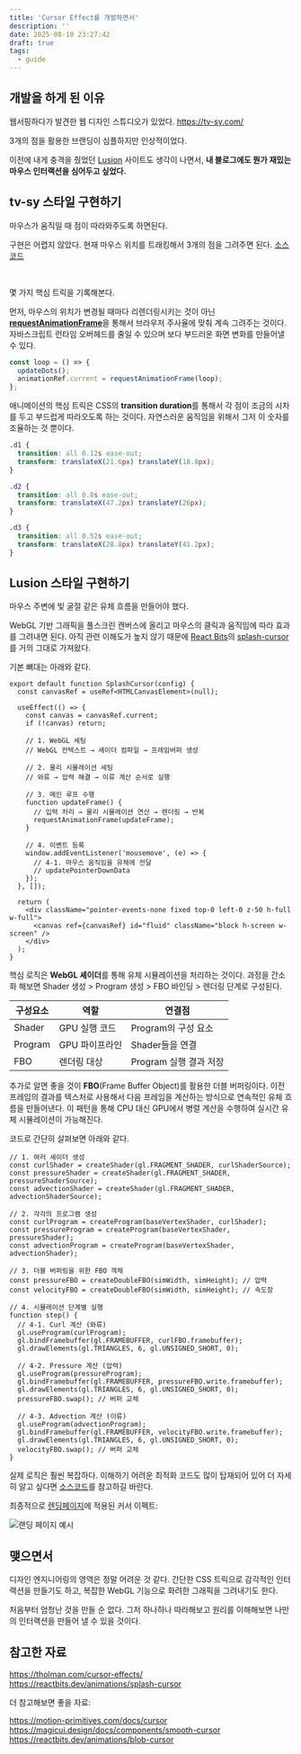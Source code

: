 ```yaml
---
title: 'Cursor Effect를 개발하면서'
description: ''
date: 2025-08-10 23:27:42
draft: true
tags:
  - guide
---
```


## 개발을 하게 된 이유

웹서핑하다가 발견한 웹 디자인 스튜디오가 있었다.
https://tv-sy.com/

3개의 점을 활용한 브랜딩이 심플하지만 인상적이었다.

이전에 내게 충격을 줬었던 [Lusion](https://lusion.co/) 사이트도 생각이 나면서, **내 블로그에도 뭔가 재밌는 마우스 인터랙션을 심어두고 싶었다.**

## tv-sy 스타일 구현하기

마우스가 움직일 때 점이 따라와주도록 하면된다.

구현은 어렵지 않았다. 현재 마우스 위치를 트래킹해서 3개의 점을 그려주면 된다.
[소스코드](https://github.com/bepyan/bepyan.me.v2/tree/main/src/components/examples/cursor-effect-3dot)


<CursorEffect3Dot client:load />

<br />

몇 가지 핵심 트릭을 기록해본다.

먼저, 마우스의 위치가 변경될 때마다 리렌더링시키는 것이 아닌 [**requestAnimationFrame**](https://developer.mozilla.org/ko/docs/Web/API/Window/requestAnimationFrame)을 통해서 브라우저 주사율에 맞춰 계속 그려주는 것이다. 자바스크립트 런타임 오버헤드를 줄일 수 있으며 보다 부드러운 화면 변화를 만들어낼 수 있다.

```ts
const loop = () => {
  updateDots();
  animationRef.current = requestAnimationFrame(loop);
};
```

애니메이션의 핵심 트릭은 CSS의 **transition duration**를 통해서 각 점이 조금의 시차를 두고 부드럽게 따라오도록 하는 것이다. 자연스러운 움직임을 위해서 그저 이 숫자를 조율하는 것 뿐이다.

```css
.d1 {
  transition: all 0.12s ease-out;
  transform: translateX(21.6px) translateY(18.8px);
}

.d2 {
  transition: all 0.8s ease-out;
  transform: translateX(47.2px) translateY(26px);
}

.d3 {
  transition: all 0.52s ease-out;
  transform: translateX(28.8px) translateY(41.2px);
}
```

## Lusion 스타일 구현하기

마우스 주변에 빛 굴절 같은 유체 흐름을 만들어야 했다.

WebGL 기반 그래픽을 풀스크린 캔버스에 올리고 마우스의 클릭과 움직임에 따라 효과를 그려내면 된다. 아직 관련 이해도가 높지 않기 때문에 [React Bits](https://reactbits.dev/)의 [splash-cursor](https://reactbits.dev/animations/splash-cursor)를 거의 그대로 가져왔다.

기본 뼈대는 아래와 같다.

```tsx
export default function SplashCursor(config) {
  const canvasRef = useRef<HTMLCanvasElement>(null);

  useEffect(() => {
    const canvas = canvasRef.current;
    if (!canvas) return;

    // 1. WebGL 세팅
    // WebGL 컨텍스트 → 셰이더 컴파일 → 프레임버퍼 생성

    // 2. 물리 시뮬레이션 세팅
    // 와류 → 압력 해결 → 이류 계산 순서로 실행

    // 3. 메인 루프 수행
    function updateFrame() {
      // 입력 처리 → 물리 시뮬레이션 연산 → 렌더링 → 반복
      requestAnimationFrame(updateFrame);
    }

    // 4. 이벤트 등록
    window.addEventListener('mousemove', (e) => {
      // 4-1. 마우스 움직임을 유체에 전달
      // updatePointerDownData
    });
  }, []);

  return (
    <div className="pointer-events-none fixed top-0 left-0 z-50 h-full w-full">
      <canvas ref={canvasRef} id="fluid" className="block h-screen w-screen" />
    </div>
  );
}
```

핵심 로직은 **WebGL 셰이더**를 통해 유체 시뮬레이션을 처리하는 것이다.
과정을 간소화 해보면 Shader 생성 > Program 생성 > FBO 바인딩 > 렌더링 단계로 구성된다.

| 구성요소 | 역할           | 연결점                 |
| -------- | -------------- | ---------------------- |
| Shader   | GPU 실행 코드  | Program의 구성 요소    |
| Program  | GPU 파이프라인 | Shader들을 연결        |
| FBO      | 렌더링 대상    | Program 실행 결과 저장 |

추가로 알면 좋을 것이 **FBO**(Frame Buffer Object)를 활용한 더블 버퍼링이다. 이전 프레임의 결과를 텍스처로 사용해서 다음 프레임을 계산하는 방식으로 연속적인 유체 흐름을 만들어낸다. 이 패턴을 통해 CPU 대신 GPU에서 병렬 계산을 수행하여 실시간 유체 시뮬레이션이 가능해진다.

코드로 간단히 살펴보면 아래와 같다.

```tsx
// 1. 여러 셰이더 생성
const curlShader = createShader(gl.FRAGMENT_SHADER, curlShaderSource);
const pressureShader = createShader(gl.FRAGMENT_SHADER, pressureShaderSource);
const advectionShader = createShader(gl.FRAGMENT_SHADER, advectionShaderSource);

// 2. 각각의 프로그램 생성
const curlProgram = createProgram(baseVertexShader, curlShader);
const pressureProgram = createProgram(baseVertexShader, pressureShader);
const advectionProgram = createProgram(baseVertexShader, advectionShader);

// 3. 더블 버퍼링을 위한 FBO 객체
const pressureFBO = createDoubleFBO(simWidth, simHeight); // 압력
const velocityFBO = createDoubleFBO(simWidth, simHeight); // 속도장

// 4. 시뮬레이션 단계별 실행
function step() {
  // 4-1. Curl 계산 (와류)
  gl.useProgram(curlProgram);
  gl.bindFramebuffer(gl.FRAMEBUFFER, curlFBO.framebuffer);
  gl.drawElements(gl.TRIANGLES, 6, gl.UNSIGNED_SHORT, 0);

  // 4-2. Pressure 계산 (압력)
  gl.useProgram(pressureProgram);
  gl.bindFramebuffer(gl.FRAMEBUFFER, pressureFBO.write.framebuffer);
  gl.drawElements(gl.TRIANGLES, 6, gl.UNSIGNED_SHORT, 0);
  pressureFBO.swap(); // 버퍼 교체

  // 4-3. Advection 계산 (이류)
  gl.useProgram(advectionProgram);
  gl.bindFramebuffer(gl.FRAMEBUFFER, velocityFBO.write.framebuffer);
  gl.drawElements(gl.TRIANGLES, 6, gl.UNSIGNED_SHORT, 0);
  velocityFBO.swap(); // 버퍼 교체
}
```

실제 로직은 훨씬 복잡하다. 이해하기 어려운 최적화 코드도 많이 탑재되어 있어 더 자세히 알고 싶다면 [소스코드](https://github.com/bepyan/bepyan.me.v2/tree/main/src/components/cursor-splash)를 참고하길 바란다.

최종적으로 [렌딩페이지](/)에 적용된 커서 이펙트:

<img
  src="https://github-production-user-asset-6210df.s3.amazonaws.com/65283190/478630769-64a68892-971a-491a-93be-c340e6c63269.gif?X-Amz-Algorithm=AWS4-HMAC-SHA256&X-Amz-Credential=AKIAVCODYLSA53PQK4ZA%2F20250816%2Fus-east-1%2Fs3%2Faws4_request&X-Amz-Date=20250816T050930Z&X-Amz-Expires=300&X-Amz-Signature=aba8c1883cbe75ed9693e7de311b44cc6259587e326eeaeb53606a6f851b641c&X-Amz-SignedHeaders=host"
  alt="랜딩 페이지 예시"
/>

## 맺으면서

디자인 엔지니어링의 영역은 정말 어려운 것 같다. 간단한 CSS 트릭으로 감각적인 인터랙션을 만들기도 하고, 복잡한 WebGL 기능으로 화려한 그래픽을 그려내기도 한다.

처음부터 엄청난 것을 만들 순 없다.
그저 하나하나 따라해보고 원리를 이해해보면 나만의 인터랙션을 만들어 낼 수 있을 것이다.

## 참고한 자료

https://tholman.com/cursor-effects/
https://reactbits.dev/animations/splash-cursor

더 참고해보면 좋을 자료:

https://motion-primitives.com/docs/cursor
https://magicui.design/docs/components/smooth-cursor
https://reactbits.dev/animations/blob-cursor
